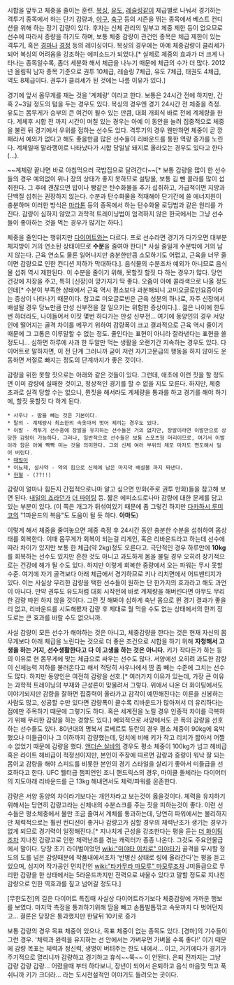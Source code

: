 시합을 앞두고 체중을 줄이는 훈련. [[복싱]], [[유도]], [[레슬링]]같이 체급별로 나눠서 경기하는 격투기 종목에서 하는 단기 감량과, [[야구]], [[축구]] 등의 시즌을 뛰는 종목에서 베스트 컨디션을 위해 하는 장기 감량이 있다. 후자는 신체 관리의 일부고 체중 제한 등이 없으므로 선수에 따라서 증량을 하기도 하며, 보통 체중 감량이 관건인 종목은 체급 제한이 있는 격투기, 혹은 [[경마]]나 [[경정]] 등의 레이싱이다. 복싱의 경우에는 아예 체중감량이 클리셰가 되어 복싱의 어려움을 강조하는 에피소드가 되었다.[* 실제로 체중의 효과가 더 크게 나타나는 종목일수록, 좀더 세분화 해서 체급을 나누기 때문에 체급의 수가 더 많다. 2012년 올림픽 남자 종목 기준으로 권투 10체급, 레슬링 7체급, 유도 7체급, 태권도 4체급, 역도 8체급이다. 권투가 클리셰가 된 것에는 나름 이유가 있다.]

경기에 앞서 몸무게를 재는 것을 '계체량' 이라고 한다. 보통은 24시간 전에 하지만, 간혹 2~3일 정도의 텀을 두는 경우도 있다. 복싱의 경우엔 경기 24시간 전 체중을 측정. 유도는 몸무게가 승부의 큰 여건이 될수 있는 만큼, 대회 개회식 바로 전에 계체량을 한다. 계체후 시합 전 까지 시간이 며칠 있는 경우는 아예 이 동안을 늘려 집중적으로 체중을 불린 뒤 경기에서 우위를 점하는 선수도 있다. 격투기의 경우 웬만하면 체중이 곧 깡패라서 예외가 없다고 해도 좋을만큼 많은 선수들이 리바운드를 통한 역량 증가를 노린다. 계체일때 말라깽이로 나타났다가 시합 당일날 돼지로 올라오는 경우도 있다고 한다(...).

~~계체량 끝나면 바로 아침먹으러 국밥집으로 달려간다~~[* 보통 감량을 많이 한 선수들의 경우 예외없이 위나 장의 상태가 좋지 못하므로 설탕물, 보통 김 뺀 콜라를 많이 섭취한다. 그 후에 괜찮으면 밥이나 빵같은 탄수화물을 추가 섭취하고, 가급적이면 지방과 단백질 섭취는 권장하지 않는다. 수분과 탄수화물을 적재해야 단기간에 쓸 에너지원이 충분하며 이러한 방식은 [[마라톤]] 등의 종목에서 하는 탄수화물 로딩법과 같은 원리를 가진다. 감량이 심하지 않았고 과학적 트레이닝법이 엄격하지 않은 한국에서는 그냥 선수들이 좋아하는 것을 먹는 경우가 많기는 하다.]

체중을 줄인다는 행위지만 [[다이어트]]와는 다르다. 프로 선수라면 경기가 다가오면 대부분 체지방이 거의 연소된 상태이므로 '''수분'''을 줄여야 한다[* 사실 줄일게 수분밖에 거의 남지 않는다. 근육 연소도 물론 일어나지만 충분한만큼 소모하기도 어렵고, 근육을 너무 줄이면 감량으로 인한 컨디션 저하가 막대하다.]. 음식물의 수분조차 예외가 아니므로 음식물 섭취 역시 제한된다. 이 수분을 줄이기 위해, 못할짓 할짓 다 하는 경우가 많다. 당연 건강에 지장을 주고, 특히 [신장]이 망가지기 딱 좋다. 오줌이 아예 콜라색으로 나올 정도인데[* 수분이 부족한 상태에서 근육 역시 평소보다 과분해되니 고미오글로빈요증이라는 증상이 나타나기 때문이다. 참고로 미오글로빈은 근육 성분의 하나로, 자주 신장에서 배설될 경우 당뇨만큼 만성 신부전을 잘 일으키는 위험한 증상이다.].. 젊은 나이에 한두번 하더라도, 나이들어서 이짓 몇번 하다가는 만성 신부전... 여기에 동양인의 경우 서양인에 떨어지는 골격 차이를 메꾸기 위하여 감량폭이 크고 결과적으로 근육 역시 줄이기 때문에 그 고통은 이루말할 수 없는 정도. 줄인다는 표현이 아니라 잘라낸다는 표현을 쓸 정도니... 심하면 하루에 사과 한 두알만 먹는 생활을 오랜기간 지속하는 경우도 있다. 다이어트로 말하자면, 이 전 단계 그러니까 굳이 저런 자기고문급의 행동을 하지 않아도 운동하면 저절로 빠지는 정도의 단계까지가 좋은 것이다.

감량을 위한 못할 짓으로는 아래와 같은 것들이 있다. 그런데, 애초에 이런 짓을 할 정도면 이미 감량에 실패한 것이고, 정상적인 경기를 할 수 없을 지도 모른다. 하지만, 체중 초과로 실격 당할 수는 없으니, 뭔짓을 해서라도 계체량을 통과를 하고 경기를 해야 하기에, 할짓 못할짓 다 하게 된다. 
 * 사우나 - 땀을 빼는 것은 기본이다.
 * 탈의 - 계체량시 최소한의 속옷마저 벗어 제끼는 경우도 있다.
 * 이발 - 격투기 선수중에 장발을 유지하는 선수들은 거의 없지만, 장발이라면 이발만으로 상당한 감량이 가능하다. 그러나, 일반적으로 선수들은 보통 스포츠형 머리이므로, 여기서 이발이라 함은 아예 빡빡 미는 것을 의미한다. 그외 신체 여러 부위의 체모 마저도 면도해서 밀어 버린다.
 * [[때밀이]] 
 * 이뇨제, 설사약 - 약의 힘으로 신체에 남은 마지막 배설물 까지 짜낸다.
 * [[헌혈]] - (??!!) 

감량이 얼마나 힘든지 간접적으로나마 알고 싶으면 만화(주로 권투 만화)들을 참고해 보면 된다. [[내일의 죠]]라던가 [[더 파이팅]] 등. 짧은 에피소드로나마 감량에 대한 문제를 담고 있는 부분이 있다. (이 쪽은 개그가 뒤섞여있기 때문에 좀 그렇긴 하지만 [[다카하시 루미코]]의 "1파운드의 복음"도 도움이 될 듯 하다. '''아마도''')

이렇게 해서 체중을 줄여놓으면 체중 측정 후 24시간 동안 충분한 수분을 섭취하여 몸상태를 회복한다. 이때 몸무게가 회복이 되는걸 리게인, 혹은 리바운드라고 하는데 선수에 따라 차이가 있지만 보통 한 체급(약 2kg)정도 오른다고. 극단적인 경우 하루만에 '''10kg'''를 회복하는 선수도 있지만 흔한 것도 아니고 과도하게 몸을 불릴 경우 오히려 장기적으로는 건강에 해가 될 수도 있다. 하지만 이렇게 회복한 중량에서 오는 파워는 무시 못할 수준. 여기에 자기 골격보다 아래 체급에서 경기하므로 키나 리치면에서 어드밴티지가 있다. 이는 사실상 무리한 감량을 택한 선수들이 원하는 단 한가지의 효과라고 해도 과언이 아니다. 만약 권투도 유도처럼 대회 시작전에 바로 계체량을 해버린다면 아무도 무리한 감량 따윈 하지 않을 것이다. 그런 짓 해봐야 심하게 축난 몸으로 뛴 경기 결과가 좋을 리 없고, 리바운드를 시도해봤자 감량 후 제대로 뭘 먹을 수도 없는 상태에서의 한끼 정도로는 큰 효과를 바랄 수도 없으니까.

사실 감량이 모든 선수가 해야하는 것은 아니고, 체중감량을 한다는 것은 현재 자신의 몸무게보다 아래 체급을 노린다는 것으로 더 좋은 조건으로 시합을 하기 위해 '''자청해서 고생을 하는 거지, 선수생활한다고 다 이 고생을 하는 것은 아니다.''' 키가 작다든가 하는 등의 이유로 현 몸무게에 맞는 체급으로 싸우는 선수도 많다. 서양에선 오히려 과도한 감량이 신체능력 저하를 불러온다고 해서 적당히 사우나에서 땀 좀 빼는 수준에 그치는 선수도 많다. 하지만 동양인은 여전히 감량을 선호.[* 여러가지 이유가 있는데, 가장 큰 이유는 과학적 트레이닝의 부재와 근성론이 맞물려서 그렇다. 위에서 나온 더 화이팅에서도 이야기되지만 감량을 잘하면 집중력이 올라가고 감각이 예민해진다는 이론을 신봉하는 사람도 많고, 성공할 수만 있다면 감량폭이 클수록 리바운드가 많아져서 더 유리하다는 점에만 주목하기 때문에 그렇기도 하다. 혹은 세계전을 노릴 경우 인종적 차이를 극복하기 위해 무리한 감량을 하는 경향도 있다.] 예외적으로 서양에서도 큰 폭의 감량을 선호하는 선수들도 있다. 80년대의 명복서 로베르토 듀란의 경우 평소 체중이 90kg에 육박했으나 미들급이나 그 이하까지 감량했는데, 덩치에 비해 키가 작고 리치가 짧아서 어쩔 수 없었기 때문에 감량을 했다. [[앤더슨 실바]]의 경우도 평소 체중이 100kg가 넘고 헤비급 혹은 라이트 헤비급이 적정선이지만, 본인이 주장에 따르면 감량과 증량이 워낙 잘 되는 몸이고 감량을 해야 스피드를 비롯한 본인의 경기 스타일을 살리기 좋아서 미들급을 선호하다고 한다. UFC 웰터급 챔피언인 조니 핸드릭스의 경우, 마이클 돌체라는 다이어터의 지도아래 리바운드를 근 13kg 해내면서도 체력/파워를 온존한다. 

감량은 서양 동양의 차이라기보다는 개인차라고 보는것이 옳을것이다. 체력을 유지하기 위해서는 당연히 감량고라는 신체내의 수분쇼크를 주는 짓을 피하는것이 좋다. 이런 선수들은 평소체중에서 물만 조금 줄여서 계체를 통과하는데, 당연히 파워에서는 불리하지만 체력적으로는 훨씬 컨디션이 좋거나 감량고가 심할 경우의 체력난조가 생기는 경우가 없게 되므로 경기력이 일정해진다.[* 지나치게 근성을 강조한다는 평을 듣는 [[더 화이팅]]조차 지나친 감량고로 인한 체력난조를 겪는 캐릭터가 종종 나온다. 그것도 주요인물급에서 말이다. 당장 초기 라이벌이었던 [[wiki:"미야타 이치로" 미야타]]가 골격을 무시할 정도의 도를 넘은 감량때문에 작품내에서조차 '반병신 상태로 링에 올라간다'는 평을 듣고 있으며, 심지어 작가공인 먼치킨인 [[wiki:"타카무라 마모루" 마모루]]조차 J미들급으로 무리한 감량을 한 상태에서는 5라운드까지만 전력으로 싸울수 있다고 말할 정도로 지나친 감량으로 인한 역효과를 짚고 넘어갈 정도다.]

[무한도전]의 길은 다이어트 특집때 사실상 다이어트라기보다 체중감량에 가까운 행보를 보였다. 마지막 측정을 통과하기위해 땀을 빼고 손톱발톱깎고 속옷까지 다 벗어던지고... 결론은 당장은 통과했지만 한달뒤 10키로 증가

보통 감량의 경우 목표 체중이 있으나, 목표 체중이 없는 종목도 있다. [경마]의 기수들이 그런 경우. '체력과 완력을 유지하는 선 안에서는 가벼우면 가벼울 수록 좋다!' 이기 때문에 감량 목표는 체력과 정신력, 생명이 버텨주는 한도 내에서... 이고, 거기에다가 경기가 주기적으로 열리니까 감량하고 경기하고 휴식~~쭉~~ 이 안된다. 은퇴 전까지는 그냥 감량 감량 감량... 어렸을때 부터 하다보니, 장년이 되어서 은퇴하고 음식 마음껏 먹고 푹 쉬니까 키가 크더라... 라는 도시전설적인 이야기도 들려오는 곳이다.
